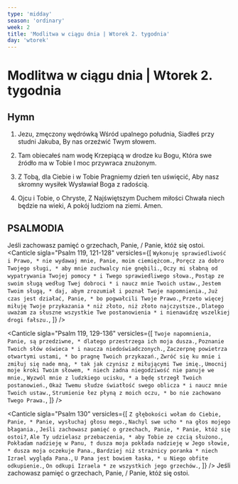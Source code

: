 ```yaml
---
type: 'midday'
season: 'ordinary'
week: 2
title: 'Modlitwa w ciągu dnia | Wtorek 2. tygodnia'
day: 'wtorek'
---
```


# Modlitwa w ciągu dnia | Wtorek 2. tygodnia

<OpeningVersicle />

## Hymn

1. Jezu, zmęczony wędrówką
Wśród upalnego południa,
Siadłeś przy studni Jakuba,
By nas orzeźwić Twym słowem.

2. Tam obiecałeś nam wodę
Krzepiącą w drodze ku Bogu,
Która swe źródło ma w Tobie
I moc przywraca znużonym.

3. Z Tobą, dla Ciebie i w Tobie
Pragniemy dzień ten uświęcić,
Aby nasz skromny wysiłek
Wysławiał Boga z radością.

4. Ojcu i Tobie, o Chryste,
Z Najświętszym Duchem miłości
Chwała niech będzie na wieki,
A pokój ludziom na ziemi. Amen.

## PSALMODIA

<Antiphon>Jeśli zachowasz pamięć o grzechach, Panie, / Panie, któż się ostoi.</Antiphon>
<Canticle
  sigla="Psalm 119, 121-128"
  versicles={[
`Wykonuję sprawiedliwość i Prawo, *
nie wydawaj mnie, Panie, moim ciemiężcom.`,
`Poręcz za dobro Twojego sługi, *
aby mnie zuchwalcy nie gnębili.`,
`Oczy mi słabną od wypatrywania Twojej pomocy *
i Twego sprawiedliwego słowa.`,
`Postąp ze swoim sługą według Twej dobroci *
i naucz mnie Twoich ustaw.`,
`Jestem Twoim sługą, *
daj, abym zrozumiał i poznał Twoje napomnienia.`,
`Już czas jest działać, Panie, *
bo pogwałcili Twoje Prawo.`,
`Przeto więcej miłuję Twoje przykazania *
niż złoto, niż złoto najczystsze.`,
`Dlatego uważam za słuszne wszystkie Twe postanowienia *
i nienawidzę wszelkiej drogi fałszu.`,
  ]}
/>

<Canticle
  sigla="Psalm 119, 129-136"
  versicles={[
`Twoje napomnienia, Panie, są przedziwne, *
dlatego przestrzega ich moja dusza.`,
`Poznanie Twoich słów oświeca *
i naucza niedoświadczonych.`,
`Zaczerpnę powietrza otwartymi ustami, *
bo pragnę Twoich przykazań.`,
`Zwróć się ku mnie i zmiłuj się nade mną, *
tak jak czynisz z miłującymi Twe imię.`,
`Umocnij moje kroki Twoim słowem, *
niech żadna niegodziwość nie panuje we mnie.`,
`Wyzwól mnie z ludzkiego ucisku, *
a będę strzegł Twoich postanowień.`,
`Okaż Twemu słudze światłość swego oblicza *
i naucz mnie Twoich ustaw.`,
`Strumienie łez płyną z moich oczu, *
bo nie zachowano Twego Prawa.`,
  ]}
/>

<Canticle
  sigla="Psalm 130"
  versicles={[
    `Z głębokości wołam do Ciebie, Panie, *
Panie, wysłuchaj głosu mego.`,
    `Nachyl swe ucho *
na głos mojego błagania.`,
    `Jeśli zachowasz pamięć o grzechach, Panie, *
Panie, któż się ostoi?`,
    `Ale Ty udzielasz przebaczenia, *
aby Tobie ze czcią służono.`,
    `Pokładam nadzieję w Panu, †
dusza moja pokłada nadzieję w Jego słowie, *
dusza moja oczekuje Pana.`,
    `Bardziej niż strażnicy poranka *
niech Izrael wygląda Pana.`,
    `U Pana jest bowiem łaska, *
u Niego obfite odkupienie.`,
    `On odkupi Izraela *
ze wszystkich jego grzechów.`,
  ]}
/>
<Antiphon>Jeśli zachowasz pamięć o grzechach, Panie, / Panie, któż się ostoi.</Antiphon>

<WeeklyRotation>
  <MiddayPassagePrayer
    sigla="1 J 3, 17-18"
    passage={`Jeśliby ktoś posiadał majętność tego świata i widział, że brat jego cierpi niedostatek, a zamknął przed nim swe serce, jak może trwać w nim miłość Boga? Dzieci, nie miłujmy słowem i językiem, ale czynem i prawdą.`}
    versicle="Dobrze się wiedzie człowiekowi, który z litości pożycza."
    response="Sprawiedliwy pozostanie w wiecznej pamięci."
    prayer="Wszechmogący, wieczny Boże, o trzeciej godzinie zesłałeś Ducha Świętego Pocieszyciela na Apostołów; † nam również ześlij Ducha miłości, * abyśmy byli Twoimi wiernymi świadkami wobec ludzi. Przez Chrystusa, Pana naszego."
  />

  <MiddayPassagePrayer
    sigla="Pwt 15, 7-8"
    passage="Jeśli będzie u ciebie ubogi któryś z twych braci, w jednym z twoich miast, w kraju, który ci daje Pan, Bóg twój, nie okażesz twardego serca wobec niego ani nie zamkniesz swej ręki przed ubogim swym bratem, lecz otworzysz mu swą rękę i szczodrze mu udzielisz pożyczki, ile mu będzie potrzeba."
    versicle="Poznałeś, Panie, pragnienie pokornych."
    response="Umocniłeś serce, nakłoniłeś ucha."
    prayer="Boże, Ty objawiłeś Piotrowi wolę zbawienia pogan, † spraw łaskawie, aby nasze czyny podobały się Tobie * i pokieruj nimi w taki sposób, by służyły zamiarom Twojej zbawczej miłości. Przez Chrystusa, Pana naszego."
  />

  <MiddayPassagePrayer
    sigla="Iz 55, 10-11"
    passage="Podobnie jak ulewa i śnieg spadają z nieba i tam nie powracają, dopóki nie nawodnią ziemi, nie użyźnią jej i nie zapewniają urodzaju, tak iż wydaje nasienie dla siewcy i chleb dla jedzącego, tak słowo, które wychodzi z ust moich, nie wraca do Mnie bezowocne, zanim wpierw nie dokona tego, co chciałem, i nie spełni pomyślnie swego posłannictwa."
    versicle="Pan zsyła na ziemię swoje polecenia."
    response="Szybko mknie Jego słowo."
    prayer="Boże, Ty do setnika Korneliusza wysłałeś Twego anioła, aby mu wskazał drogę zbawienia; † włącz także nas w dzieło zbawienia wszystkich ludzi, * abyśmy zjednoczeni z nimi w Twoim Kościele mogli dojść do Ciebie. Przez Chrystusa, Pana naszego."
  />
</WeeklyRotation>
